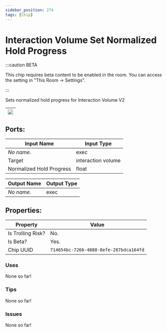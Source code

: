 ```yaml
---
sidebar_position: 274
tags: [Chip]
---
```


# Interaction Volume Set Normalized Hold Progress
:::caution BETA

This chip requires beta content to be enabled in the room. You can access the setting in "This Room -> Settings".

:::

Sets normalized hold progress for Interaction Volume V2

| ![](https://images-ext-2.discordapp.net/external/MPmIaQzlEPmgGWlgi-WxBBXt0Bjv_zWPkg1y1f_sy3s/https/www.recroomcircuits.com/image/circuit/absolute-value?width=206&height=108) |
|-----|

## Ports:

| Input Name | Input Type |
|-----------|-----------|
| *No name.* | exec |
| Target | interaction volume |
| Normalized Hold Progress | float |

| Output Name | Output Type |
|-----------|-----------|
| *No name.* | exec |

## Properties:

| Property  | Value |
|-------------------|-----------|
| Is Trolling Risk? | No. |
| Is Beta? | Yes. |
| Chip UUID | `714654bc-7266-4088-8efe-287bdca164fd` |

### Uses

None so far!

### Tips

None so far!

### Issues

None so far!